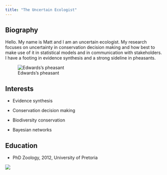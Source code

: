 ```yaml
---
title: "The Uncertain Ecologist"
---
```


## Biography

Hello. My name is Matt and I am an uncertain ecologist. My research focuses on uncertainty in conservation decision making and how best to make use of it in statistical models and in communication with stakeholders. I have a footing in evidence synthesis and a strong sideline in pheasants.

![Edwards's pheasant](images/FAOxrOFE_400x400.jpg)

## Interests

-   Evidence synthesis

-   Conservation decision making

-   Biodiversity conservation

-   Bayesian networks

## Education

-   PhD Zoology, 2012, University of Pretoria

![](images/Synthesis.png)
